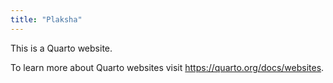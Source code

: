 ```yaml
---
title: "Plaksha"
---
```


This is a Quarto website.

To learn more about Quarto websites visit <https://quarto.org/docs/websites>.
